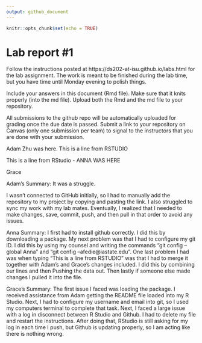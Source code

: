 ```yaml
---
output: github_document
---
```


<!-- README.md is generated from README.Rmd. Please edit the README.Rmd file -->


```r
knitr::opts_chunk$set(echo = TRUE)
```

# Lab report #1

Follow the instructions posted at https://ds202-at-isu.github.io/labs.html for the lab assignment. The work is meant to be finished during the lab time, but you have time until Monday evening to polish things.

Include your answers in this document (Rmd file). Make sure that it knits properly (into the md file). Upload both the Rmd and the md file to your repository.  

All submissions to the github repo will be automatically uploaded for grading once the due date is passed.
Submit a link to your repository on Canvas (only one submission per team) to signal to the instructors that you are done with your submission.


Adam Zhu was here. This is a line from RSTUDIO

This is a line from RStudio - ANNA WAS HERE

Grace

Adam's Summary: It was a struggle.

I wasn’t connected to GitHub initially, so I had to manually add the repository to my project by copying and pasting the link. I also struggled to sync my work with my lab mates. Eventually, I realized that I needed to make changes, save, commit, push, and then pull in that order to avoid any issues.


Anna Summary: 
I first had to install github correctly. I did this by downloading a package. My next problem was that I had to configure my git ID. I did this by using my counsel and writing the commands "git config --global Anna" and "git config --afedie@iastate.edu". One last problem I had was when typing "This is a line from RSTUDIO" was that I had to merge it together with Adam's and Grace's changes included. I did this by combining our lines and then Pushing the data out. Then lastly if someone else made changes I pulled it into the file.

Grace's Summary:
The first issue I faced was loading the package. I received assistance from Adam getting the README file loaded into my R Studio. Next, I had to configure my username and email into git, so I used my computers terminal to complete that task. Next, I faced a large issue with a log in disconnect between R Studio and Github. I had to delete my file and restart the instructions. After doing that, RStudio is still asking for my log in each time I push, but Github is updating properly, so I am acting like there is nothing wrong.


